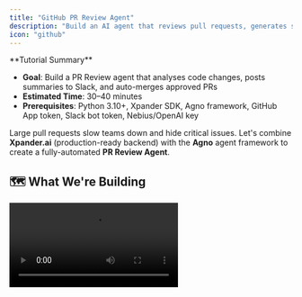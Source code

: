 ```yaml
---
title: "GitHub PR Review Agent"
description: "Build an AI agent that reviews pull requests, generates summaries, scores code quality, notifies Slack, and auto-merges when safe"
icon: "github"
---
```


<Note>
  **Tutorial Summary**

  - **Goal**: Build a PR Review agent that analyses code changes, posts summaries to Slack, and auto-merges approved PRs
  - **Estimated Time**: 30–40 minutes
  - **Prerequisites**: Python 3.10+, Xpander SDK, Agno framework, GitHub App token, Slack bot token, Nebius/OpenAI key
</Note>

Large pull requests slow teams down and hide critical issues. Let's combine **Xpander.ai** (production-ready backend) with the **Agno** agent framework to create a fully-automated **PR Review Agent**.

## 🗺️ What We're Building

<Frame>
  <video autoPlay loop playsInline className="w-full aspect-video" src="https://assets.xpanderai.io/GitHub_PR_Review_Agent_Demo.mp4" />
</Frame>

Our agent will:

- **Fetch PR data** from GitHub API
- **Analyse code changes** and generate readable summaries
- **Score PRs** based on size, complexity, and best practices
- **Send notifications** to Slack with review results
- **Auto-merge** approved PRs that meet quality criteria

<Frame>
  ![Xpander Dashboard](How%20to%20Build%20a%20GitHub%20PR%20Review%20Agent%20that%20Analyse%2022d0c2e53c4180fabaa1e2660b35d3af/Screenshot_2025-07-11_at_20.34.28.png)
</Frame>

## 🛠️ Prerequisites

**Environment Setup:**
- Python 3.10+
- **xpander-sdk** – main SDK for interacting with Xpander.ai agents
- **agno** – agent framework for orchestration and memory
- **python-dotenv**, **slack-sdk**, **PyGithub** – integration libraries

**API Keys Required:**
- **GitHub App Token** – for PR data access
- **Slack Bot Token** – for team notifications
- **Nebius AI Studio** or **OpenAI** – for LLM inference
- **Xpander.ai Credentials** – for agent configuration

<Frame>
  ![Agent SDK panel](How%20to%20Build%20a%20GitHub%20PR%20Review%20Agent%20that%20Analyse%2022d0c2e53c4180fabaa1e2660b35d3af/Screenshot_2025-07-14_at_12.31.16.png)
</Frame>

Create your `xpander_config.json`:

```json
{
  "organization_id": "<YOUR_ORG_ID>",
  "api_key": "<YOUR_XPANDER_API_KEY>",
  "agent_id": "<YOUR_AGENT_ID>"
}
```

## 🧩 Core Components

Our agent consists of these key files:

- **`pr_tools.py`** – Main tool that handles PR analysis workflow
- **`agno_agent.py`** – Orchestrator using Agno framework
- **`pr_review.py`** – Core logic for summarizing diffs and scoring
- **`slack.py`** – Slack integration for notifications
- **`xpander_handler.py`** – Production event handler
- **`main.py`** – CLI interface for testing

## ✍️ Step 1: Create the PR Analysis Tool

Create `tools/pr_tools.py`:

```python
from agno.tools import tool
from github import Github
from core.pr_review import summarize_diff, score_pr, generate_action_items, final_decision
from core.slack import send_slack_message
import os

@tool(
    name="PRReviewTool",
    description="Analyze a GitHub PR, generate summary, score, and auto-merge if approved.",
    show_result=True,
    stop_after_tool_call=True
)
def review_pr(pr_url: str) -> dict:
    github_token = os.getenv("GITHUB_TOKEN")
    
    # Connect to GitHub and fetch PR data
    g = Github(github_token)
    repo_name, pr_number = extract_repo_and_number(pr_url)
    repo = g.get_repo(repo_name)
    pr = repo.get_pull(pr_number)
    
    # Analyze the PR
    summary = summarize_diff(pr.get_files())
    score = score_pr(pr)
    actions = generate_action_items(pr)
    decision = final_decision(score)
    
    # Auto-merge if approved
    merge_status = "Skipped"
    if decision == "✅ Approve":
        try:
            pr.merge(commit_message="Auto-merged by PR Review Agent ✅")
            merge_status = "Success"
        except Exception as e:
            merge_status = f"Failed: {str(e)}"
    
    # Send Slack notification
    slack_msg = format_slack_message(repo_name, pr_number, pr.title, score, summary, actions, decision, merge_status)
    send_slack_message(slack_msg)
    
    return {
        "summary": summary,
        "score": score,
        "decision": decision,
        "merge_status": merge_status
    }
```

## ✍️ Step 2: Build the Core Review Logic

Create `core/pr_review.py`:

```python
import sqlite3

def summarize_diff(pr_files) -> str:
    if not pr_files:
        return "No files changed in this PR."
    
    summary_lines = []
    for f in pr_files:
        summary_lines.append(
            f"📄 **{f.filename}**\n"
            f"- ➕ {f.additions} additions\n"
            f"- ➖ {f.deletions} deletions\n"
        )
    return "\n".join(summary_lines)

def score_pr(pr):
    score = 10
    if pr.additions > 500:
        score -= 2
    if pr.deletions > pr.additions:
        score -= 1
    if not pr.body:
        score -= 1
    return max(score, 0)

def generate_action_items(pr):
    items = []
    if "fix" in pr.title.lower() and "test" not in pr.title.lower():
        items.append("Add test cases for the fix.")
    if pr.additions > 1000:
        items.append("Break the PR into smaller parts.")
    return items

def final_decision(score):
    return "✅ Approve" if score >= 7 else "❌ Push Back"
```

## ✍️ Step 3: Set Up Slack Integration

Create `core/slack.py`:

```python
import os
import requests
import json

def send_slack_message(text: str):
    slack_token = os.getenv("SLACK_BOT_TOKEN")
    slack_channel = os.getenv("SLACK_CHANNEL_ID")
    
    headers = {
        "Authorization": f"Bearer {slack_token}",
        "Content-Type": "application/json"
    }
    
    payload = {
        "channel": slack_channel,
        "text": text,
        "unfurl_links": False
    }
    
    response = requests.post(
        "https://slack.com/api/chat.postMessage",
        headers=headers,
        data=json.dumps(payload)
    )
    
    return response.json()
```

## ✍️ Step 4: Create the Agent Orchestrator

Create `orchestrator/agno_agent.py`:

```python
from agno.agent import Agent
from agno.models.nebius import Nebius
from agno.memory.v2.db.sqlite import SqliteMemoryDb
from agno.memory.v2.memory import Memory
from agno.storage.sqlite import SqliteStorage
from agno.tools.thinking import ThinkingTools
from tools.pr_tools import review_pr
import os

class PRReviewOrchestrator:
    def __init__(self, agent_backend):
        self.agent_backend = agent_backend
        self.agent = None
        self.tools = [ThinkingTools(add_instructions=True), review_pr]
        
        # Set up memory and storage
        self.memory = Memory(
            model=Nebius(id="Qwen/Qwen3-235B-A22B", api_key=os.getenv("NEBIUS_API_KEY")),
            db=SqliteMemoryDb(table_name="user_memories", db_file="agent_state.db")
        )
        self.storage = SqliteStorage(table_name="agent_sessions", db_file="agent_state.db")
    
    async def run(self, message: str, user_id: str, session_id: str, cli: bool = False):
        if not self.agent:
            self.agent = Agent(
                model=Nebius(id="Qwen/Qwen3-235B-A22B", api_key=os.getenv("NEBIUS_API_KEY")),
                tools=self.tools,
                memory=self.memory,
                storage=self.storage,
                session_id=session_id,
                user_id=user_id
            )
        
        return await self.agent.arun(message, stream=False)
```

<Tip>
The orchestrator manages conversation context, tool execution, and memory across sessions. Agno handles the complex coordination between these components automatically.
</Tip>

## ✍️ Step 5: Add Production Event Handler

Create `xpander_handler.py`:

```python
import json
import asyncio
from xpander_utils.events import XpanderEventListener, AgentExecutionResult
from xpander_utils.sdk.adapters import AgnoAdapter
from orchestrator.agno_agent import PRReviewOrchestrator
from pathlib import Path

# Load configuration
CFG_PATH = Path("xpander_config.json")
xpander_cfg = json.loads(CFG_PATH.read_text())

# Initialize backend and orchestrator
xpander_backend = asyncio.run(
    asyncio.to_thread(AgnoAdapter, agent_id=xpander_cfg["agent_id"], api_key=xpander_cfg["api_key"])
)
agno_agent_orchestrator = PRReviewOrchestrator(xpander_backend)

async def on_execution_request(execution_task) -> AgentExecutionResult:
    try:
        await asyncio.to_thread(xpander_backend.agent.init_task, execution=execution_task.model_dump())
        
        agent_response = await agno_agent_orchestrator.run(
            execution_task.input.text,
            execution_task.input.user.id,
            execution_task.memory_thread_id
        )
        
        return AgentExecutionResult(result=agent_response.content, is_success=True)
    except Exception as e:
        return AgentExecutionResult(result=str(e), is_success=False)

# Register the handler
listener = XpanderEventListener(**xpander_cfg)
listener.register(on_execution_request=on_execution_request)
```

## ✍️ Step 6: Test the Agent

Create `main.py` for CLI testing:

```python
import asyncio
import json
from pathlib import Path
from orchestrator.agno_agent import PRReviewOrchestrator
from xpander_utils.sdk.adapters import AgnoAdapter

async def main():
    cfg_path = Path("xpander_config.json")
    xpander_cfg = json.loads(cfg_path.read_text())
    
    xpander_backend = AgnoAdapter(
        agent_id=xpander_cfg["agent_id"],
        api_key=xpander_cfg["api_key"]
    )
    
    orchestrator = PRReviewOrchestrator(xpander_backend)
    
    while True:
        message = input("\nYou: ")
        if message.lower() in ["exit", "quit"]:
            break
        
        response = await orchestrator.run(
            message=message,
            user_id="user123",
            session_id="session456",
            cli=True
        )
        
        print(f"Agent: {response.content}")

if __name__ == "__main__":
    asyncio.run(main())
```

## 🧪 Testing Your Agent

1. **Start the CLI interface:**
   ```bash
   python main.py
   ```

2. **Test with a PR URL:**
   ```
   You: Please review this PR: https://github.com/user/repo/pull/123
   ```

3. **Run the production handler:**
   ```bash
   python xpander_handler.py
   ```

## 📈 Sample Output

<Frame>
  ![Agent processing](How%20to%20Build%20a%20GitHub%20PR%20Review%20Agent%20that%20Analyse%2022d0c2e53c4180fabaa1e2660b35d3af/Screenshot_2025-07-14_at_13.27.17.png)
</Frame>

<Frame>
  ![Slack notification](How%20to%20Build%20a%20GitHub%20PR%20Review%20Agent%20that%20Analyse%2022d0c2e53c4180fabaa1e2660b35d3af/Screenshot_2025-07-14_at_13.13.35.png)
</Frame>

The agent will:
- Generate a detailed PR summary with file changes
- Assign a quality score (0-10)
- Suggest actionable improvements
- Auto-merge if score ≥ 7
- Send a formatted summary to your Slack channel

## 🎯 Final Thoughts

You've built a production-ready PR Review Agent that:

- **Automates repetitive review tasks** without removing human oversight
- **Maintains consistency** across team reviews with standardized scoring
- **Speeds up workflows** by handling safe merges automatically
- **Keeps teams informed** through real-time Slack notifications

This foundation can be extended with custom rules, integration with CI/CD pipelines, or additional quality metrics based on your team's needs.

**Next Steps:**
- Add custom scoring rules for your codebase
- Integrate with your CI/CD pipeline
- Set up webhook triggers for automatic reviews
- Customize Slack message formatting for your team

For more advanced agent patterns, explore the [Xpander.ai documentation](https://docs.xpander.ai/).